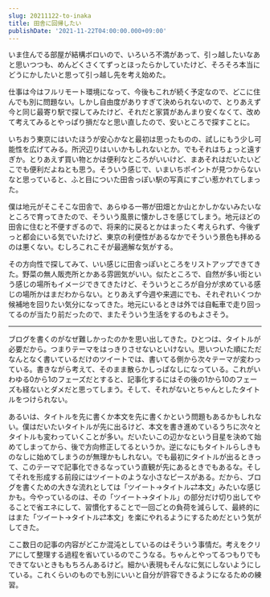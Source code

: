 ```yaml
---
slug: 20211122-to-inaka
title: 田舎に回帰したい
publishDate: '2021-11-22T04:00:00.000+09:00'
---
```


いま住んでる部屋が結構ボロいので、いろいろ不満があって、引っ越したいなあと思いつつも、めんどくさくてずっとほったらかしていたけど、そろそろ本当にどうにかしたいと思って引っ越し先を考え始めた。

仕事は今はフルリモート環境になって、今後もこれが続く予定なので、どこに住んでも別に問題ない。しかし自由度がありすぎて決められないので、とりあえず今と同じ最寄り駅で探してみたけど、それだと家賃があんまり安くなくて、改めて考えてみるとやっぱり損だなと思い直したので、安いところで探すことに。

いちおう東京にはいたほうが安心かなと最初は思ったものの、試しにもう少し可能性を広げてみる。所沢辺りはいいかもしれないとか。でもそれはちょっと遠すぎか。とりあえず買い物とかは便利なところがいいけど、まあそれはだいたいどこでも便利だよねとも思う。そういう感じで、いまいちポイントが見つからないなと思っていると、ふと目についた田舎っぽい駅の写真にすごい惹かれてしまった。

僕は地元がそこそこな田舎で、あらゆる一帯が田畑とか山とかしかないみたいなところで育ってきたので、そういう風景に懐かしさを感じてしまう。地元ほどの田舎に住むと不便すぎるので、将来的に戻るとかはまったく考えられず、今後ずっと都会にいる気でいたけど、東京の利便性があるなかでそういう景色も拝めるのは悪くない。むしろこれこそが最適解な気がする。

その方向性で探してみて、いい感じに田舎っぽいところをリストアップできてきた。野菜の無人販売所とかある雰囲気がいい。似たところで、自然が多い街という感じの場所もイメージできてきたけど、そういうところが自分が求めている感じの場所かはまだわからない。とりあえず今週や来週にでも、それぞれいくつか候補地を回りたい気分になってきた。地元にいるときは外では自転車で走り回ってるのが当たり前だったので、またそういう生活をするのもよさそう。

---

ブログを書くのがなぜ難しかったのかを思い出してきた。ひとつは、タイトルが必要だから。つまりテーマをはっきりさせないといけない。思いついた順にただなんとなく書いているだけのツイートでは、書いてる側から次々テーマが変わっている。書きながら考えて、そのまま散らかしっぱなしになっている。これがいわゆる0から1のフェーズだとすると、記事化するにはその後の1から10のフェーズも経ないとダメだと思ってしまう。そして、それがないとちゃんとしたタイトルをつけられない。

あるいは、タイトルを先に書くか本文を先に書くかという問題もあるかもしれない。僕はだいたいタイトルが先に出るけど、本文を書き進めているうちに次々とタイトルも変わっていくことが多い。だいたいこの辺かなという目星を決めて始めてしまってから、後で方向修正してるというか。逆になにもタイトルらしきものなしに始めてしまうのが無理かもしれない。でも最初にタイトルが出るときって、このテーマで記事化できるなっていう直観が先にあるときでもあるな。そしてそれを形成する前段にはツイートのような小さなピースがある。だから、ブログを書くための大きな流れとしては「ツイート→タイトル⇄本文」みたいな感じかも。今やっているのは、その「ツイート→タイトル」の部分だけ切り出してやることで省エネにして、習慣化することで一回ごとの負荷を減らして、最終的にはまた「ツイート→タイトル⇄本文」を楽にやれるようにするためだという気がしてきた。

ここ数日の記事の内容がどこか混沌としているのはそういう事情だ。考えをクリアにして整理する過程を省いているのでこうなる。ちゃんとやってるつもりでもできてないときももちろんあるけど。細かい表現もそんなに気にしないようにしている。これくらいのものでも別にいいと自分が許容できるようになるための練習。
